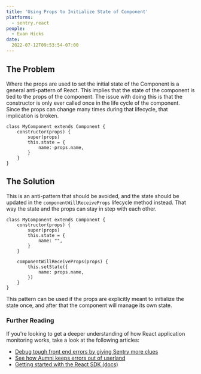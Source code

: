 ```yaml
---
title: 'Using Props to Initialize State of Component'
platforms:
  - sentry.react
people:
  - Evan Hicks
date:
  2022-07-12T09:53:54-07:00
---
```


## The Problem

Where the props are used to set the initial state of the Component is a general anti-pattern of React. This implies that the state of the component is tied to the props of the component. The issue with doing this is that the constructor is only ever called once in the life cycle of the component. Since the props can change many times during that lifecycle, that implication is broken.

```react
class MyComponent extends Component {
    constructor(props) {
        super(props)
        this.state = {
            name: props.name,
        }
    }
}
```

## The Solution

This is an anti-pattern that should be avoided, and the state should be updated in the `componentWillReceiveProps` lifecycle method instead. That way the state and the props can stay in step with each other.

```react
class MyComponent extends Component {
    constructor(props) {
        super(props)
        this.state = {
            name: "",
        }
    }

    componentWillReceiveProps(props) {
        this.setState({
            name: props.name,
        })
    }
}
```

This pattern can be used if the props are explicitly meant to initialize the state once, and after that the component will manage its own state.

### Further Reading

If you're looking to get a deeper understanding of how React application monitoring works, take a look at the following articles:

- [Debug tough front end errors by giving Sentry more clues](https://blog.sentry.io/2019/01/17/debug-tough-front-end-errors-sentry-clues)
- [See how Aumni keeps errors out of userland](https://sentry.io/customers/aumni)
- [Getting started with the React SDK (docs)](https://docs.sentry.io/platforms/javascript/guides/react)
